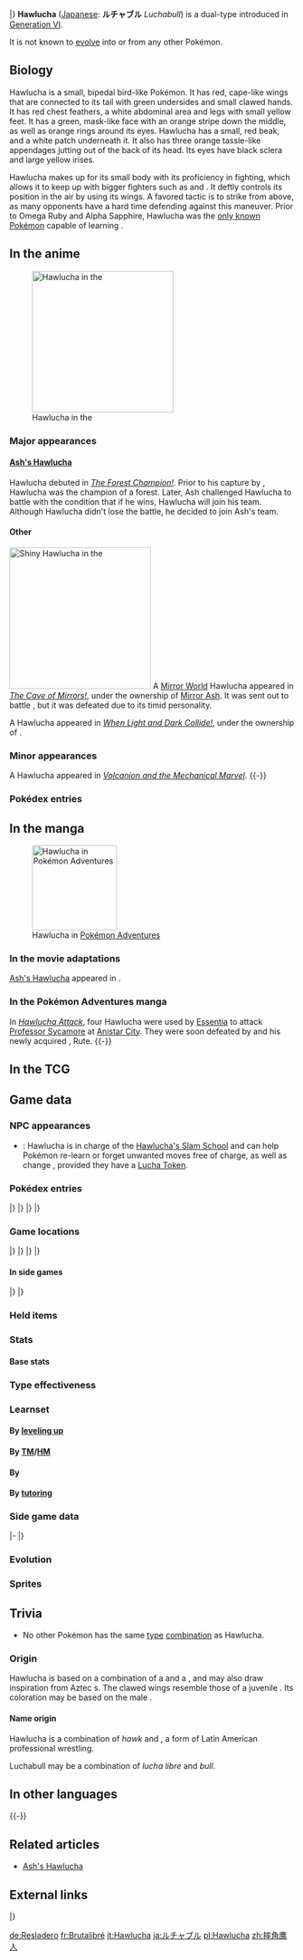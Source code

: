 {{PokémonPrevNext/Head|type=Fighting|type2=Flying}}
{{PokémonPrevNext/Pokémon|type=Fighting|prevnum=700|prev=Sylveon|nextnum=702|next=Dedenne|roundleft=tl|roundright=tr}}
{{PokémonPrevNext/Disambig|species=Hawlucha}}
|}
{{Pokémon Infobox
|name=Hawlucha
|jname=ルチャブル
|tmname=Luchabull
|jtranslit=Ruchaburu
|category=Wrestling
|typebox=1
|type1=Fighting
|type2=Flying
|abilityn=d
|ability1=Limber
|ability2=Unburden
|abilityd=Mold Breaker
|ndex=701
|karea=Coastal
|kdex=089
|height-ftin=2'07"
|height-m=0.8
|weight-lbs=47.4
|weight-kg=21.5
|egggroupn=1
|egggroup1=Human-Like
|gendercode=127
|eggcycles=20
|evtotal=2
|evat=2
|expyield=175
|lv100exp=1,000,000
|color=Green
|catchrate=100
|body=12
|pokefordex=hawlucha
|generation=6
|friendship=70
}}
'''Hawlucha''' ([[List of Japanese Pokémon names|Japanese]]: '''ルチャブル''' ''Luchabull'') is a dual-type {{2t|Fighting|Flying}} {{OBP|Pokémon|species}} introduced in [[Generation VI]].

It is not known to [[evolution|evolve]] into or from any other Pokémon.

==Biology==
Hawlucha is a small, bipedal bird-like Pokémon. It has red, cape-like wings that are connected to its tail with green undersides and small clawed hands. It has red chest feathers, a white abdominal area and legs with small yellow feet. It has a green, mask-like face with an orange stripe down the middle, as well as orange rings around its eyes. Hawlucha has a small, red beak, and a white patch underneath it. It also has three orange tassle-like appendages jutting out of the back of its head. Its eyes have black sclera and large yellow irises.

Hawlucha makes up for its small body with its proficiency in fighting, which allows it to keep up with bigger fighters such as {{p|Machamp}} and {{p|Hariyama}}. It deftly controls its position in the air by using its wings. A favored tactic is to strike from above, as many opponents have a hard time defending against this maneuver. Prior to Omega Ruby and Alpha Sapphire, Hawlucha was the [[Signature moves|only known Pokémon]] capable of learning {{m|Flying Press}}.

==In the anime==
[[File:Ash Hawlucha.png|thumb|left|250px|Hawlucha in the {{pkmn|anime}}]]

===Major appearances===
====[[Ash's Hawlucha]]====
Hawlucha debuted in ''[[XY035|The Forest Champion!]]''. Prior to his capture by {{Ash}}, Hawlucha was the champion of a forest. Later, Ash challenged Hawlucha to battle with the condition that if he wins, Hawlucha will join his team. Although Hawlucha didn't lose the battle, he decided to join Ash's team.

====Other====
[[File:Carl Hawlucha.png|thumb|left|250px|Shiny Hawlucha in the {{pkmn|anime}}]]
A [[Mirror World]] Hawlucha appeared in ''[[XY037|The Cave of Mirrors!]]'', under the ownership of [[Mirror Ash]]. It was sent out to battle {{TRT}}, but it was defeated due to its timid personality.

A {{DL|List of alternately colored Pokémon in the anime|Hawlucha|Shiny}} Hawlucha appeared in ''[[XY051|When Light and Dark Collide!]]'', under the ownership of {{OBP|Carl|XY051}}.

===Minor appearances===
A Hawlucha appeared in ''[[M19|Volcanion and the Mechanical Marvel]]''.
{{-}}

===Pokédex entries===
{{Animedexheader|Kalos}}
{{Animedexbody|XY035|Hawlucha|Ash's Pokédex|Hawlucha, the Wrestling Pokémon. Possessing an artistic way of executing its moves, Hawlucha takes great pride in their elegance.}}
{{Animedexfooter/Pokémon|''XY''|Kalos}}

==In the manga==
[[File:Essentia Hawlucha Adventures.png|thumb|150px|Hawlucha in [[Pokémon Adventures]]]]
===In the movie adaptations===
[[Ash's Hawlucha]] appeared in ''{{ma|Diancie and the Cocoon of Destruction}}''.

===In the Pokémon Adventures manga===
In ''[[PAXY29|Hawlucha Attack]]'', four Hawlucha were used by [[Emma|Essentia]] to attack [[Professor Sycamore]] at [[Anistar City]]. They were soon defeated by {{adv|X}} and his newly acquired {{p|Pinsir}}, Rute.
{{-}}

==In the TCG==
{{main|Hawlucha (TCG)}}

==Game data==
===NPC appearances===
* {{g|Super Mystery Dungeon}}: Hawlucha is in charge of the [[Hawlucha's Slam School]] and can help Pokémon re-learn or forget unwanted moves free of charge, as well as change {{Abilities}}, provided they have a [[Lucha Token]].

===Pokédex entries===
{{Dex/Header|type=fighting|type2=flying}}
{{Dex/NA|gen=VI}}
{{Dex/Gen|gen=VI}}
{{Dex/Entry1|v=X|t=FFF|entry=Although its body is small, its proficient fighting skills enable it to keep up with big bruisers like {{p|Machamp}} and {{p|Hariyama}}.}}
{{Dex/Entry1|v=Y|entry=With its wings, it controls its position in the air. It likes to attack from above, a maneuver that is difficult to defend against.}}
{{Dex/Entry1|v=Omega Ruby|t=FFF|entry=Although its body is small, its proficient fighting skills enable it to keep up with big bruisers like {{p|Machamp}} and {{p|Hariyama}}.}}
{{Dex/Entry1|t=FFF|v=Alpha Sapphire|entry=With its wings, it controls its position in the air. It likes to attack from above, a maneuver that is difficult to defend against.}}
|}
|}
{{Dex/Gen|gen=VII}}
{{Dex/Entry1|v=Ultra Sun|entry=It overwhelms opponents with quick moves, but sometimes it showboats for too long when it's using a special move and gets itself into a pinch.}}
{{Dex/Entry1|v=Ultra Moon|entry=In combat, Hawlucha leaps nimbly about, taking advantage of its opponents' blind spots. It's also skilled at using superb submission holds.}}
|}
|}
{{Dex/Footer}}

===Game locations===
{{Availability/Header|type=fighting|type2=flying}}
{{Availability/NA|gen=VI}}
{{Availability/Gen|gen=VI}}
{{Availability/Entry2|v=X|v2=Y|t=FFF|area={{rt|10|Kalos}}, [[Friend Safari]] ([[Friend Safari#Flying-type Safari|Flying]])}}
{{Availability/Entry2/None||v=Omega Ruby|v2=Alpha Sapphire}}
|}
|}
{{Availability/Gen|gen=VII}}
{{Availability/Entry2/None|v=Sun|v2=Moon}}
{{Availability/Entry2|v=Ultra Sun|v2=Ultra Moon|area={{rt|3|Alola}}, [[Poké Pelago]]{{tt|*|Only begin appearing after the player reaches Ula'Ula Island}}<br/>[[In-game trade#Ultra Sun and Ultra Moon|Trade]] {{p|Spearow}} on {{rt|2|Alola}}}}
|}
|}
{{Availability/Footer}}

====In side games====
{{Availability/Header|type=Fighting|type2=Flying}}
{{Availability/NA|gen=VI}}
{{Availability/Gen|gen=VI}}
{{Availability/Entry1|1|v=Battle Trozei|color={{defense color}}|area=[[Mountain of Order#Stage 4|Mountain of Order: Stage 4]]}}
{{Availability/Entry1|1|v=Shuffle|color={{beauty color}}|area=[[Rainbow Park|Rainbow Park: Stage 58]]<br>[[Blau Salon|Blau Salon: Stage 422]]}}
{{Availability/Entry1|1|v=Rumble World|color={{fire color}}|area=[[Legend Terrain#Primeval Thicket|Legend Terrain: Primeval Thicket]] <small>(All Areas, Entrance Boss)</small>}}
{{Availability/Entry1|1|v=Picross|color={{skill color light}}|area=[[Pokémon Picross Stages#Area 25|Area 25: Stage 10]]}}
|}
|}
{{Availability/Footer}}

===Held items===
{{HeldItems
|type=fighting|type2=flying
|xy1=King's Rock|xy1type=None|xy1rar=5
|usum1=King's Rock|usum1type=None|usum1rar=5
}}

===Stats===
====Base stats====
{{Stats
|HP=78
|Attack=92
|Defense=75
|SpAtk=74
|SpDef=63
|Speed=118
|type=fighting
|type2=flying
}}

===Type effectiveness===
{{TypeEffectiveness
|type1=Fighting
|type2=Flying
|Normal=100
|Flying=200
|Fighting=50
|Ground=0
|Rock=100
|Bug=25
|Poison=100
|Ghost=100
|Steel=100
|Fire=100
|Water=100
|Grass=50
|Electric=200
|Psychic=200
|Ice=200
|Dragon=100
|Dark=50
|Fairy=200
|notes=yes
|flying=yes
|newground=1}}

===Learnset===
====By [[Level|leveling up]]====
{{learnlist/levelh/7|Hawlucha|Fighting|Flying|6}}
{{learnlist/level7|1|Detect|Fighting|Status|&mdash;|&mdash;|5}}
{{learnlist/level7|1|Tackle|Normal|Physical|40|100|35}}
{{learnlist/level7|1|Hone Claws|Dark|Status|&mdash;|&mdash;|15}}
{{learnlist/level7|4|Karate Chop|Fighting|Physical|50|100|25||'''}}
{{learnlist/level7|8|Wing Attack|Flying|Physical|60|100|35||'''}}
{{learnlist/level7|12|Roost|Flying|Status|&mdash;|&mdash;|10}}
{{learnlist/level7|16|Aerial Ace|Flying|Physical|60|&mdash;|20||'''}}
{{learnlist/level7|20|Encore|Normal|Status|&mdash;|100|5}}
{{learnlist/level7|24|Fling|Dark|Physical|&mdash;|100|10}}
{{learnlist/level7|28|Flying Press|Fighting|Physical|100|95|10||'''}}
{{learnlist/level7|32|Bounce|Flying|Physical|85|85|5||'''}}
{{learnlist/level7|36|Endeavor|Normal|Physical|&mdash;|100|5}}
{{learnlist/level7|40|Feather Dance|Flying|Status|&mdash;|100|15}}
{{learnlist/level7|44|High Jump Kick|Fighting|Physical|130|90|10||'''}}
{{learnlist/level7|48|Sky Attack|Flying|Physical|140|90|5||'''}}
{{learnlist/level7|55|Sky Drop|Flying|Physical|60|100|10||'''}}
{{learnlist/level7|60|Swords Dance|Normal|Status|&mdash;|&mdash;|20}}
{{learnlist/levelf/7|Hawlucha|Fighting|Flying|6}}

====By [[TM]]/[[HM]]====
{{learnlist/tmh/7|Hawlucha|Fighting|Flying|6}}
{{learnlist/tm7|TM01|Work Up|Normal|Status|&mdash;|&mdash;|30}}
{{learnlist/tm7|TM06|Toxic|Poison|Status|&mdash;|90|10}}
{{learnlist/tm7|TM08|Bulk Up|Fighting|Status|&mdash;|&mdash;|20}}
{{learnlist/tm7|TM10|Hidden Power|Normal|Special|60|100|15}}
{{learnlist/tm7|TM11|Sunny Day|Fire|Status|&mdash;|&mdash;|5}}
{{learnlist/tm7|TM12|Taunt|Dark|Status|&mdash;|100|20}}
{{learnlist/tm7|TM17|Protect|Normal|Status|&mdash;|&mdash;|10}}
{{learnlist/tm7|TM18|Rain Dance|Water|Status|&mdash;|&mdash;|5}}
{{learnlist/tm7|TM19|Roost|Flying|Status|&mdash;|&mdash;|10}}
{{learnlist/tm7|TM21|Frustration|Normal|Physical|&mdash;|100|20}}
{{learnlist/tm7|TM27|Return|Normal|Physical|&mdash;|100|20}}
{{learnlist/tm7|TM31|Brick Break|Fighting|Physical|75|100|15||'''}}
{{learnlist/tm7|TM32|Double Team|Normal|Status|&mdash;|&mdash;|15}}
{{learnlist/tm7|TM39|Rock Tomb|Rock|Physical|60|95|15}}
{{learnlist/tm7|TM40|Aerial Ace|Flying|Physical|60|&mdash;|20||'''}}
{{learnlist/tm7|TM41|Torment|Dark|Status|&mdash;|100|15}}
{{learnlist/tm7|TM42|Facade|Normal|Physical|70|100|20}}
{{learnlist/tm7|TM44|Rest|Psychic|Status|&mdash;|&mdash;|10}}
{{learnlist/tm7|TM45|Attract|Normal|Status|&mdash;|100|15}}
{{learnlist/tm7|TM47|Low Sweep|Fighting|Physical|65|100|20||'''}}
{{learnlist/tm7|TM48|Round|Normal|Special|60|100|15}}
{{learnlist/tm7|TM51|Steel Wing|Steel|Physical|70|90|25}}
{{learnlist/tm7|TM52|Focus Blast|Fighting|Special|120|70|5||'''}}
{{learnlist/tm7|TM54|False Swipe|Normal|Physical|40|100|40}}
{{learnlist/tm7|TM56|Fling|Dark|Physical|&mdash;|100|10}}
{{learnlist/tm7|TM58|Sky Drop|Flying|Physical|60|100|10||'''}}
{{learnlist/tm7|TM62|Acrobatics|Flying|Physical|55|100|15||'''}}
{{learnlist/tm7|TM66|Payback|Dark|Physical|50|100|10}}
{{learnlist/tm7|TM68|Giga Impact|Normal|Physical|150|90|5}}
{{learnlist/tm7|TM71|Stone Edge|Rock|Physical|100|80|5}}
{{learnlist/tm7|TM75|Swords Dance|Normal|Status|&mdash;|&mdash;|20}}
{{learnlist/tm7|TM76|Fly|Flying|Physical|90|95|15||'''}}
{{learnlist/tm7|TM80|Rock Slide|Rock|Physical|75|90|10}}
{{learnlist/tm7|TM81|X-Scissor|Bug|Physical|80|100|15}}
{{learnlist/tm7|TM84|Poison Jab|Poison|Physical|80|100|20}}
{{learnlist/tm7|TM86|Grass Knot|Grass|Special|&mdash;|100|20}}
{{learnlist/tm7|TM87|Swagger|Normal|Status|&mdash;|85|15}}
{{learnlist/tm7|TM88|Sleep Talk|Normal|Status|&mdash;|&mdash;|10}}
{{learnlist/tm7|TM89|U-turn|Bug|Physical|70|100|20}}
{{learnlist/tm7|TM90|Substitute|Normal|Status|&mdash;|&mdash;|10}}
{{learnlist/tm7|TM100|Confide|Normal|Status|&mdash;|&mdash;|20}}
{{learnlist/tmf/7|Hawlucha|Fighting|Flying|6}}

====By {{pkmn|breeding}}====
{{learnlist/breedh/7|Hawlucha|Fighting|Flying|6}}
{{learnlist/breed7|{{MSP|107|Hitmonchan}}{{MSP|237|Hitmontop}} {{MSP|427|Buneary}}{{MSP|428|Lopunny}}|Agility|Psychic|Status|&mdash;|&mdash;|30}}
{{learnlist/breed7|{{MSP|064|Kadabra}}{{MSP|065|Alakazam}}|Ally Switch|Psychic|Status|&mdash;|&mdash;|15}}
{{learnlist/breed7|{{MSP|122|Mr. Mime}}{{MSP|427|Buneary}}{{MSP|428|Lopunny}}|Baton Pass|Normal|Status|&mdash;|&mdash;|40}}
{{learnlist/breed7|{{MSP|427|Buneary}}{{MSP|428|Lopunny}}{{MSP|674|Pancham}}{{MSP|675|Pangoro}}|Entrainment|Normal|Status|&mdash;|100|15}}
{{learnlist/breed7|{{MSP|106|Hitmonlee}}{{MSP|107|Hitmonchan}}{{MSP|237|Hitmontop}}{{MSP|307|Meditite}}{{MSP|308|Medicham}}{{MSP|391|Monferno}}<br>{{MSP|392|Infernape}}{{MSP|448|Lucario}}|Feint|Normal|Physical|30|100|10|{{sup/7|USUM}}}}
{{learnlist/breed7|{{MSP|448|Lucario}}|Me First|Normal|Status|&mdash;|&mdash;|20}}
{{learnlist/breed7|{{MSP|427|Buneary}}|Mud Sport|Ground|Status|&mdash;|&mdash;|15|*}}
{{learnlist/breed7|{{MSP|107|Hitmonchan}}{{MSP|237|Hitmontop}}{{MSP|122|Mr. Mime}}{{MSP|448|Lucario}}{{MSP|539|Sawk}}{{MSP|619|Mienfoo}}|Quick Guard|Fighting|Status|&mdash;|&mdash;|15}}
{{learnlist/breedf/7|Hawlucha|Fighting|Flying|6}}

====By [[Move Tutor|tutoring]]====
{{learnlist/tutorh/7|Hawlucha|Fighting|Flying|6}}
{{learnlist/tutor7|Ally Switch|Psychic|Status|—|—|15|||no|yes}}
{{learnlist/tutor7|Bounce|Flying|Physical|85|85|5||'''|no|yes}}
{{learnlist/tutor7|Defog|Flying|Status|—|—|15|||no|yes}}
{{learnlist/tutor7|Drain Punch|Fighting|Physical|75|100|10||'''|no|yes}}
{{learnlist/tutor7|Dual Chop|Dragon|Physical|40|90|15|||no|yes}}
{{learnlist/tutor7|Endeavor|Normal|Physical|—|100|5|||no|yes}}
{{learnlist/tutor7|Fire Punch|Fire|Physical|75|100|15|||no|yes}}
{{learnlist/tutor7|Focus Punch|Fighting|Physical|150|100|20||'''|no|yes}}
{{learnlist/tutor7|Helping Hand|Normal|Status|—|—|20|||no|yes}}
{{learnlist/tutor7|Iron Head|Steel|Physical|80|100|15|||no|yes}}
{{learnlist/tutor7|Laser Focus|Normal|Status|—|—|30|||no|yes}}
{{learnlist/tutor7|Last Resort|Normal|Physical|140|100|5|||no|yes}}
{{learnlist/tutor7|Low Kick|Fighting|Physical|—|100|20||'''|no|yes}}
{{learnlist/tutor7|Sky Attack|Flying|Physical|140|90|5||'''|no|yes}}
{{learnlist/tutor7|Snore|Normal|Special|50|100|15|||no|yes}}
{{learnlist/tutor7|Superpower|Fighting|Physical|120|100|5||'''|no|yes}}
{{learnlist/tutor7|Tailwind|Flying|Status|—|—|15|||no|yes}}
{{learnlist/tutor7|Throat Chop|Dark|Physical|80|100|15|||no|yes}}
{{learnlist/tutor7|Thunder Punch|Electric|Physical|75|100|15|||no|yes}}
{{learnlist/tutor7|Zen Headbutt|Psychic|Physical|80|90|15|||no|yes}}
{{learnlist/tutorf/7|Hawlucha|Fighting|Flying|6}}

===Side game data===
{{Spindata/Head|type=Fighting|type2=Flying}}
{{Template:Spindata/Battle Trozei|col=6|type=Fighting|ndex=701
|power=2
}}
|-
{{Spindata/Shuffle|col=6|type=Fighting|ndex=701|num=108
|min=50
|max=100
|raisemaxlevel=5
|skill=Rock Break
|skilldesc=Destroys one breakable-rock disruption without fail.
|swapper=Cloud Clear+
}}
|}

===Evolution===
{{evobox-1
|type1=fighting
|type2=flying
|pictype=art
|no1=701
|name1=Hawlucha
|type1-1=Fighting
|type2-1=Flying}}

===Sprites===
{{Spritebox/Header|type=fighting|type2=flying}}
{{Spritebox/NA|gen=VI}}
{{Spritebox/6|ndex=701}}
{{Spritebox/7|ndex=701}}
{{Spritebox/Footer|701|Hawlucha}}

==Trivia==
* No other Pokémon has the same [[type]] [[List of Pokémon with unique type combinations|combination]] as Hawlucha.

===Origin===
Hawlucha is based on a combination of a {{wp|bird of prey}} and a {{wp|lucha libre|luchador}}, and may also draw inspiration from Aztec {{wp|eagle warrior}}s. The clawed wings resemble those of a juvenile {{wp|hoatzin}}. Its coloration may be based on the male {{wp|resplendent quetzal}}.

====Name origin====
Hawlucha is a combination of ''hawk'' and ''{{wp|lucha libre}}'', a form of Latin American professional wrestling.

Luchabull may be a combination of ''lucha libre'' and ''bull''.

==In other languages==
{{Other languages|type=Fighting|type2=Flying
|ja=ルチャブル ''Luchabull''|jameaning=From ''{{wp|lucha libre}}'' and ''bull''
|fr=Brutalibré |frmeaning=From ''brutal'' and ''lucha libre''
|es=Hawlucha|esmeaning=Same as English name
|de=Resladero|demeaning=From ''Wrestling'' and ''{{tt|Adler|eagle}}''
|it=Hawlucha|itmeaning=Same as English name
|ko=루차불 ''Ruchabul''|komeaning=Transliteration of its Japanese name
|zh_cmn=戰鬥飛鳥 ''Zhàn​dòu​fēi​niǎo​''|zh_cmnmeaning=From {{tt|戰鬥 ''zhàn​dòu''|battle}} and {{tt|飛鳥 ''fēi​niǎo​''|bird}}
|zh_yue=戰鬥飛鳥 ''Jindaufēiníuh''|zh_yuemeaning=From {{tt|戰鬥 ''jindau''|battle}} and {{tt|飛鳥 ''fēiníuh''|bird}}
|hi=हॉलुचा ''Hawlucha''|himeaning=Transcription of English name
|ru=Хавлуча ''Khavlucha''|rumeaning=Transcription of English name
}}
{{-}}

==Related articles==
* [[Ash's Hawlucha]]

==External links==

{{PokémonPrevNext/Head|type=Fighting|type2=Flying}}
{{PokémonPrevNext/Pokémon|type=Fighting|prevnum=700|prev=Sylveon|nextnum=702|next=Dedenne}}
|}
{{Project Pokédex notice}}

[[de:Resladero]]
[[fr:Brutalibré]]
[[it:Hawlucha]]
[[ja:ルチャブル]]
[[pl:Hawlucha]]
[[zh:摔角鹰人]]